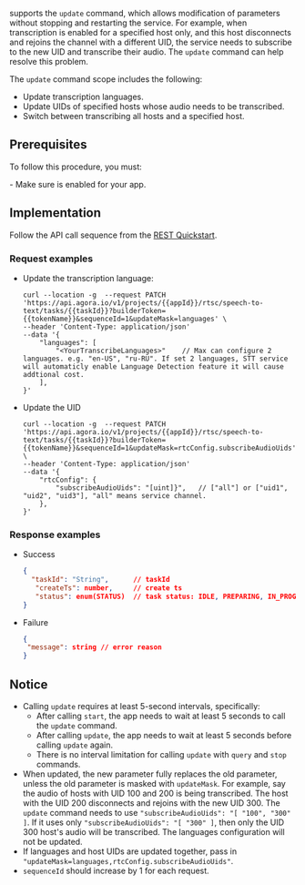 
<Vpd k="NAME"/> supports the `update` command, which allows modification of parameters without stopping and restarting the service. For example, when transcription is enabled for a specified host only, and this host disconnects and rejoins the channel with a different UID, the <Vpd k="NAME"/> service needs to subscribe to the new UID and transcribe their audio. The `update` command can help resolve this problem.

The `update` command scope includes the following:

- Update transcription languages.
- Update UIDs of specified hosts whose audio needs to be transcribed.
- Switch between transcribing all hosts and a specified host.

## Prerequisites

To follow this procedure, you must:

<Prerequisites />
- Make sure <Vpd k="NAME"/> is enabled for your app.

## Implementation

Follow the API call sequence from the [REST Quickstart](../get-started/quickstart).

### Request examples

- Update the transcription language:

    ```shell
    curl --location -g  --request PATCH 'https://api.agora.io/v1/projects/{{appId}}/rtsc/speech-to-text/tasks/{{taskId}}?builderToken={{tokenName}}&sequenceId=1&updateMask=languages' \
    --header 'Content-Type: application/json'
    --data '{
        "languages": [
            "<YourTranscribeLanguages>"    // Max can configure 2 languages. e.g. "en-US", "ru-RU". If set 2 languages, STT service will automaticly enable Language Detection feature it will cause addtional cost.
        ],
    }'
    ```

- Update the UID

    ```shell
    curl --location -g  --request PATCH 'https://api.agora.io/v1/projects/{{appId}}/rtsc/speech-to-text/tasks/{{taskId}}?builderToken={{tokenName}}&sequenceId=1&updateMask=rtcConfig.subscribeAudioUids' \
    --header 'Content-Type: application/json'
    --data '{
        "rtcConfig": {
            "subscribeAudioUids": "[uint]}",   // ["all"] or ["uid1", "uid2", "uid3"], "all" means service channel.
        },
    }'
    ```

### Response examples

- Success

    ```json
    {
      "taskId": "String",      // taskId
       "createTs": number,     // create ts
       "status": enum(STATUS)  // task status: IDLE, PREPARING, IN_PROGRESS, STOPPING, STOPPED
    }
    ```

- Failure

    ```json
    {
     "message": string // error reason
    }
    ```

## Notice

- Calling `update` requires at least 5-second intervals, specifically:
    - After calling `start`, the app needs to wait at least 5 seconds to call the `update` command.
    - After calling `update`, the app needs to wait at least 5 seconds before calling `update` again.
    - There is no interval limitation for calling `update` with `query` and `stop` commands.
- When updated, the new parameter fully replaces the old parameter, unless the old parameter is masked with `updateMask`. For example, say the audio of hosts with UID 100 and 200 is being transcribed. The host with the UID 200 disconnects and rejoins with the new UID 300. The `update` command needs to use `"subscribeAudioUids": "[ "100", "300" ]`. If it uses only `"subscribeAudioUids": "[ "300" ]`, then only the UID 300 host's audio will be transcribed. The languages configuration will not be updated.
- If languages and host UIDs are updated together, pass in `"updateMask=languages,rtcConfig.subscribeAudioUids"`.
- `sequenceId` should increase by 1 for each request.


